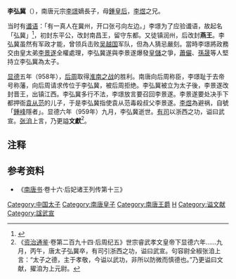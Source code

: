 '''李弘冀'''（{{bd|10世纪前期|/933年前?|959年|catIdx=L}}），南唐元宗[[李璟_(南唐)|李璟]]嫡長子，母[[鍾皇后|鍾皇后]]，[[李煜|李煜]]之兄。

当时有[[谶语|谶语]]：「有一真人在冀州，开口张弓向左边。」李璟为了应验谶语，故起名「弘冀」<ref>{{cite book | chapter-url=http://tripitaka.cbeta.org/mobile/index.php?index=T49n2035_043 | title=佛祖統紀 | chapter=卷第四十三 法運通塞志第十七之十 | author=宋咸淳四明東湖沙門志磐 | access-date=2019-11-05 | archive-date=2020-05-24 | archive-url=https://web.archive.org/web/20200524054752/http://tripitaka.cbeta.org/mobile/index.php?index=T49n2035_043 | dead-url=no }}</ref>，初封东平公，改封南昌王，留守东都。又徒镇润州，后改封'''燕王'''。李弘冀虽然有军政才能，曾领兵击败[[吴越国|吴越国]]军队，但為人猜忌嚴刻。當時李璟將政務交由皇太弟[[李景遂|李景遂]]全權處理，李弘冀遂與李景遂爆發[[皇儲|皇儲]]之爭，[[萧俨_(南唐)|蕭儼]]、[[孫晟|孫晟]]等人堅持立李弘冀為太子。

[[显德|显德]]五年（958年），[[后周|后周]]取得[[后周攻南唐之战|淮南之战]]的胜利。南唐向后周称臣，李璟耻于去帝号称藩，向后周请求传位于李弘冀，被后周拒绝。李弘冀被立为太子後，李景遂改封晋王，出镇江西。李弘冀多行不法，李璟放言要召回李景遂。李景遂要处决手下都押衙[[袁从范|袁从范]]的儿子，于是李弘冀指使袁从范毒殺叔父李景遂。[[李煜|李煜]]為避祸，自號「[[鍾山|鍾峰]]隱者」。显德六年（959年）九月，李弘冀逝世。[[有司|有司]]以浙西之功，谥曰武宣。[[张洎|张洎]]上言，乃更謚'''文獻'''<ref>《[[资治通鉴|资治通鉴]]·卷第二百九十四·后周纪五》世宗睿武孝文皇帝下显德六年......九月，丙午，唐太子弘冀卒，有司引浙西之功，谥曰武宣。句容尉全椒张洎上言：“太子之德，主于孝敬，今谥以武功，非所以防微而慎德也。”乃更谥曰文献，擢洎为上元尉。</ref>。

== 注释 ==

{{Reflist|2}}

== 参考资料 ==
*《[[南唐书|南唐书]]·卷十六·后妃诸王列传第十三》

[[Category:中国太子|Category:中国太子]]
[[Category:南唐皇子|Category:南唐皇子]]
[[Category:南唐王爵|Category:南唐王爵]]
[[Category:李姓|H]]
[[Category:谥文献|Category:谥文献]]
[[Category:諡武宣|Category:諡武宣]]